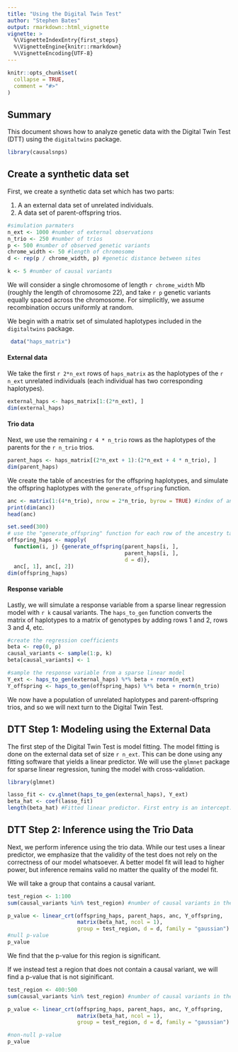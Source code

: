 ```yaml
---
title: "Using the Digital Twin Test"
author: "Stephen Bates"
output: rmarkdown::html_vignette
vignette: >
  %\VignetteIndexEntry{first_steps}
  %\VignetteEngine{knitr::rmarkdown}
  %\VignetteEncoding{UTF-8}
---
```


```r
knitr::opts_chunk$set(
  collapse = TRUE,
  comment = "#>"
)
```



## Summary

This document shows how to analyze genetic data with the Digital Twin Test (DTT) using the `digitaltwins` package.

```r
library(causalsnps)
```

## Create a synthetic data set

First, we create a synthetic data set which has two parts:

1. A an external data set of unrelated individuals.
1. A data set of parent-offspring trios.

```r
#simulation parmaters
n_ext <- 1000 #number of external observations
n_trio <- 250 #number of trios
p <- 500 #number of observed genetic variants
chrome_width <- 50 #length of chromosome
d <- rep(p / chrome_width, p) #genetic distance between sites

k <- 5 #number of causal variants
```

We will consider a single chromosome of length `r chrome_width` Mb (roughly the length of chromosome 22), 
and take `r p` genetic variants equally spaced across the chromosome. For simplicitly, we assume recombination occurs uniformly at random.

We begin with a matrix set of simulated haplotypes included in the `digitaltwins` package.

```r
 data("haps_matrix")
```

#### External data

We take the first `r 2*n_ext` rows of `haps_matrix` as the haplotypes of the `r n_ext` unrelated individuals (each individual has two corresponding haplotypes).

```r
external_haps <- haps_matrix[1:(2*n_ext), ]
dim(external_haps)
```

#### Trio data

Next, we use the remaining `r 4 * n_trio` rows as the haplotypes of the parents for the `r n_trio` trios.

```r
parent_haps <- haps_matrix[(2*n_ext + 1):(2*n_ext + 4 * n_trio), ]
dim(parent_haps)
```

We create the table of ancestries for the offspring haplotypes, and simulate
the offspring haplotypes with the `generate_offspring` function.

```r
anc <- matrix(1:(4*n_trio), nrow = 2*n_trio, byrow = TRUE) #index of ancestors of haplotypes
print(dim(anc))
head(anc)
```

```r
set.seed(300)
# use the "generate_offspring" function for each row of the ancestry table
offspring_haps <- mapply(
  function(i, j) {generate_offspring(parent_haps[i, ], 
                                     parent_haps[i, ], 
                                     d = d)},
  anc[, 1], anc[, 2])
dim(offspring_haps)
```



#### Response variable

Lastly, we will simulate a response variable from a sparse linear regression model with `r k` causal variants. The `haps_to_gen` function
converts the matrix of haplotypes to a matrix of genotypes by adding rows 1 and 2, rows 3 and 4, etc.

```r
#create the regression coefficients
beta <- rep(0, p)
causal_variants <- sample(1:p, k)
beta[causal_variants] <- 1

#sample the response variable from a sparse linear model
Y_ext <- haps_to_gen(external_haps) %*% beta + rnorm(n_ext)
Y_offspring <- haps_to_gen(offspring_haps) %*% beta + rnorm(n_trio)
```

We now have a population of unrelated haplotypes and parent-offspring trios, and so we will next turn to the Digital Twin Test.

## DTT Step 1: Modeling using the External Data

The first step of the Digital Twin Test is model fitting. The model fitting is done on the
external data set of size `r n_ext`. This can be done using any 
fitting software that yields a linear predictor. We will use the `glmnet` 
package for sparse linear regression, tuning the model with cross-validation.

```r
library(glmnet)
```

```r
lasso_fit <- cv.glmnet(haps_to_gen(external_haps), Y_ext)
beta_hat <- coef(lasso_fit)
length(beta_hat) #Fitted linear predictor. First entry is an intercept.
```
## DTT Step 2: Inference using the Trio Data

Next, we perform inference using the trio data. While our test uses a linear predictor,
we emphasize that the validity of the test does not rely on the correctness of
our model whatsoever. 
A better model fit will lead to higher power, but inference remains valid
no matter the quality of the model fit.

We will take a group that contains a causal variant.

```r
test_region <- 1:100
sum(causal_variants %in% test_region) #number of causal variants in the test region
```

```r
p_value <- linear_crt(offspring_haps, parent_haps, anc, Y_offspring, 
                      matrix(beta_hat, ncol = 1), 
                      group = test_region, d = d, family = "gaussian")
#null p-value
p_value 
```

We find that the p-value for this region is significant.

If we instead test a region that does not contain a causal variant, we will find a p-value that is not siginificant.

```r
test_region <- 400:500
sum(causal_variants %in% test_region) #number of causal variants in the test region
```

```r
p_value <- linear_crt(offspring_haps, parent_haps, anc, Y_offspring, 
                      matrix(beta_hat, ncol = 1), 
                      group = test_region, d = d, family = "gaussian")

#non-null p-value
p_value 
```


